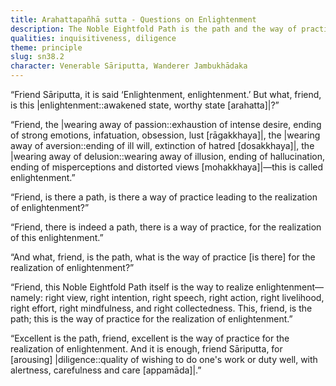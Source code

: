```yaml
---
title: Arahattapañhā sutta - Questions on Enlightenment
description: The Noble Eightfold Path is the path and the way of practice for the realization of enlightenment.
qualities: inquisitiveness, diligence
theme: principle
slug: sn38.2
character: Venerable Sāriputta, Wanderer Jambukhādaka
---
```


“Friend Sāriputta, it is said ‘Enlightenment, enlightenment.’ But what, friend, is this |enlightenment::awakened state, worthy state [arahatta]|?”

“Friend, the |wearing away of passion::exhaustion of intense desire, ending of strong emotions, infatuation, obsession, lust [rāgakkhaya]|, the |wearing away of aversion::ending of ill will, extinction of hatred [dosakkhaya]|, the |wearing away of delusion::wearing away of illusion, ending of hallucination, ending of misperceptions and distorted views [mohakkhaya]|—this is called enlightenment.”

“Friend, is there a path, is there a way of practice leading to the realization of enlightenment?”

“Friend, there is indeed a path, there is a way of practice, for the realization of this enlightenment.”

“And what, friend, is the path, what is the way of practice [is there] for the realization of enlightenment?”

“Friend, this Noble Eightfold Path itself is the way to realize enlightenment—namely: right view, right intention, right speech, right action, right livelihood, right effort, right mindfulness, and right collectedness. This, friend, is the path; this is the way of practice for the realization of enlightenment.”

“Excellent is the path, friend, excellent is the way of practice for the realization of enlightenment. And it is enough, friend Sāriputta, for [arousing] |diligence::quality of wishing to do one's work or duty well, with alertness, carefulness and care [appamāda]|.”